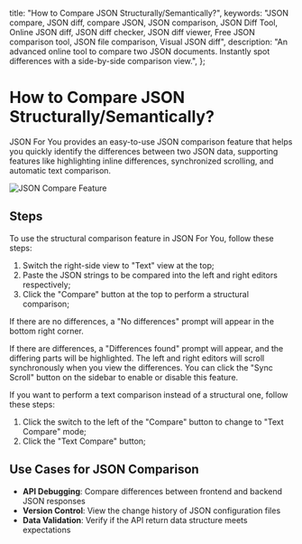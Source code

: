 
  title: "How to Compare JSON Structurally/Semantically?",
  keywords:
    "JSON compare, JSON diff, compare JSON, JSON comparison, JSON Diff Tool, Online JSON diff, JSON diff checker, JSON diff viewer, Free JSON comparison tool, JSON file comparison, Visual JSON diff",
  description:
    "An advanced online tool to compare two JSON documents. Instantly spot differences with a side-by-side comparison view.",
};

# How to Compare JSON Structurally/Semantically?

JSON For You provides an easy-to-use JSON comparison feature that helps you quickly identify the differences between two JSON data, supporting features like highlighting inline differences, synchronized scrolling, and automatic text comparison.

<img src="/example/compare.webp" alt="JSON Compare Feature" />

## Steps

To use the structural comparison feature in JSON For You, follow these steps:

1. Switch the right-side view to "Text" view at the top;
2. Paste the JSON strings to be compared into the left and right editors respectively;
3. Click the "Compare" button at the top to perform a structural comparison;

If there are no differences, a "No differences" prompt will appear in the bottom right corner.

If there are differences, a "Differences found" prompt will appear, and the differing parts will be highlighted. The left and right editors will scroll synchronously when you view the differences. You can click the "Sync Scroll" button on the sidebar to enable or disable this feature.

If you want to perform a text comparison instead of a structural one, follow these steps:

1. Click the switch to the left of the "Compare" button to change to "Text Compare" mode;
2. Click the "Text Compare" button;

## Use Cases for JSON Comparison

- **API Debugging**: Compare differences between frontend and backend JSON responses
- **Version Control**: View the change history of JSON configuration files
- **Data Validation**: Verify if the API return data structure meets expectations

<Refer />
